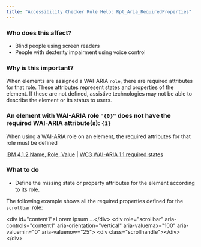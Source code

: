 ```yaml
---
title: "Accessibility Checker Rule Help: Rpt_Aria_RequiredProperties"
---
```


<div className="toolHelp">
<Row>
<Column colLg={5} colMd={3} colSm={4} className="toolLeft">

### Who does this affect?

* Blind people using screen readers
* People with dexterity impairment using voice control

### Why is this important?

When elements are assigned a WAI-ARIA `role`, there are required attributes for that role. These attributes represent states and properties of the element. If these are not defined, assistive technologies may not be able to describe the element or its status to users.

</Column>
<Column colLg={11} colMd={5} colSm={4} className="toolMain">

<div id="locLevel"></div>

### An element with WAI-ARIA role `"{0}"` does not have the required WAI-ARIA attribute(s): `{1}`
When using a WAI-ARIA role on an element, the required attributes for that role must be defined

[IBM 4.1.2 Name, Role, Value](http://www.ibm.com/able/guidelines/ci162/name_role_value.html) | [WC3 WAI-ARIA 1.1 required states](https://www.w3.org/TR/wai-aria-1.2/#requiredState)

<div id="locSnippet"></div>

### What to do

* Define the missing state or property attributes for the element according to its role.

The following example shows all the required properties defined for the `scrollbar` role:

<CodeSnippet type="multi" light={true}> &lt;div id="content1"&gt;Lorem ipsum ...&lt;/div&gt;
   &lt;div
      role="scrollbar"
      aria-controls="content1"
      aria-orientation="vertical"
      aria-valuemax="100"
      aria-valuemin="0"
      aria-valuenow="25"&gt;
       &lt;div class="scrollhandle"&gt;&lt;/div&gt;
   &lt;/div&gt;</CodeSnippet>

</Column>
</Row>
</div>

